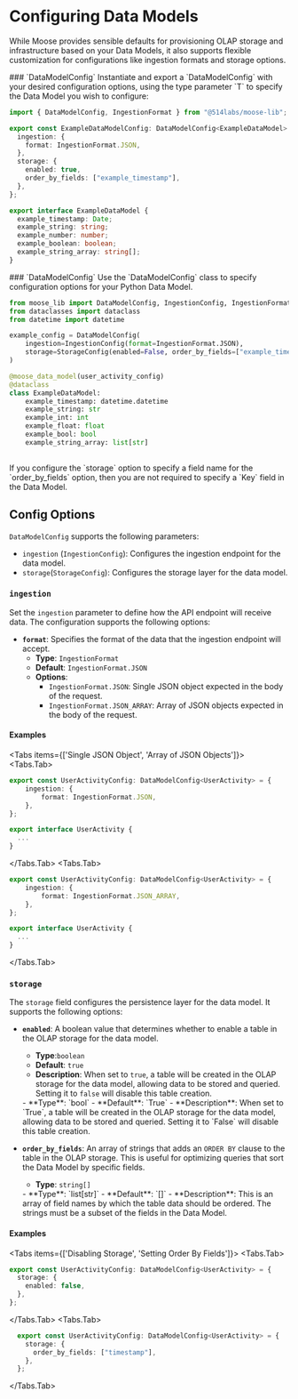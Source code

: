
# Configuring Data Models

<LanguageSwitcher />

While Moose provides sensible defaults for provisioning OLAP storage and infrastructure based on your Data Models, it also supports flexible customization for configurations like ingestion formats and storage options.


<TypeScript>
### `DataModelConfig<T>`
Instantiate and export a `DataModelConfig<T>` with your desired configuration options, using the type parameter `T` to specify the Data Model you wish to configure:

```ts filename="datamodels/models.ts" copy
import { DataModelConfig, IngestionFormat } from "@514labs/moose-lib";

export const ExampleDataModelConfig: DataModelConfig<ExampleDataModel> = {
  ingestion: {
    format: IngestionFormat.JSON,
  },
  storage: {
    enabled: true,
    order_by_fields: ["example_timestamp"],
  },
};

export interface ExampleDataModel {
  example_timestamp: Date;
  example_string: string;
  example_number: number;
  example_boolean: boolean;
  example_string_array: string[];
}
```
</TypeScript>

<Python>
### `DataModelConfig`
Use the `DataModelConfig` class to specify configuration options for your Python Data Model.

```py filename="datamodels/models.py" copy
from moose_lib import DataModelConfig, IngestionConfig, IngestionFormat, StorageConfig, moose_data_model
from dataclasses import dataclass
from datetime import datetime

example_config = DataModelConfig(
    ingestion=IngestionConfig(format=IngestionFormat.JSON),
    storage=StorageConfig(enabled=False, order_by_fields=["example_timestamp"])
)

@moose_data_model(user_activity_config)
@dataclass
class ExampleDataModel:
    example_timestamp: datetime.datetime
    example_string: str
    example_int: int
    example_float: float
    example_bool: bool
    example_string_array: list[str]
 
```
</Python>

<Callout type="info">
If you configure the `storage` option to specify a field name for the `order_by_fields` option, then you are not required to specify a `Key` field in the Data Model.
</Callout>

## Config Options

`DataModelConfig` supports the following parameters:
- `ingestion` (`IngestionConfig`): Configures the ingestion endpoint for the data model.
- `storage`(`StorageConfig`): Configures the storage layer for the data model.

### `ingestion`

Set the `ingestion` parameter to define how the API endpoint will receive data. The configuration supports the following options:

- **`format`**: Specifies the format of the data that the ingestion endpoint will accept.
  - **Type**: `IngestionFormat`
  - **Default**: `IngestionFormat.JSON`
  - **Options**:
    - `IngestionFormat.JSON`: Single JSON object expected in the body of the request.
    - `IngestionFormat.JSON_ARRAY`: Array of JSON objects expected in the body of the request.

#### Examples

<Tabs items={['Single JSON Object', 'Array of JSON Objects']}>
<Tabs.Tab>
```ts filename="datamodels/models.ts" copy {3}
export const UserActivityConfig: DataModelConfig<UserActivity> = {
    ingestion: {
        format: IngestionFormat.JSON,
    },
};

export interface UserActivity {
  ...
}
```
</Tabs.Tab>
<Tabs.Tab>
```ts filename="datamodels/models.ts" copy {3}
export const UserActivityConfig: DataModelConfig<UserActivity> = {
    ingestion: {
        format: IngestionFormat.JSON_ARRAY,
    },
};

export interface UserActivity {
  ...
}
```
</Tabs.Tab>
</Tabs>

### `storage`

The `storage` field configures the persistence layer for the data model. It supports the following options:

- **`enabled`**: A boolean value that determines whether to enable a table in the OLAP storage for the data model.
  <TypeScript>
    - **Type**:`boolean`
    - **Default**: `true`
  - **Description**: When set to `true`, a table will be created in the OLAP storage for the data model, allowing data to be stored and queried. Setting it to `false` will disable this table creation.
  </TypeScript>
  <Python>
    - **Type**: `bool`
    - **Default**: `True`
    - **Description**: When set to `True`, a table will be created in the OLAP storage for the data model, allowing data to be stored and queried. Setting it to `False` will disable this table creation.
  </Python>

- **`order_by_fields`**: An array of strings that adds an `ORDER BY` clause to the table in the OLAP storage. This is useful for optimizing queries that sort the Data Model by specific fields.
  <TypeScript>
    - **Type**: `string[]`
    </TypeScript>
  <Python>
    - **Type**: `list[str]`
  </Python>
    - **Default**: `[]`
    - **Description**: This is an array of field names by which the table data should be ordered. The strings must be a subset of the fields in the Data Model.

#### Examples

<Tabs items={['Disabling Storage', 'Setting Order By Fields']}>
<Tabs.Tab>
```ts filename="/datamodels/models.ts" copy
export const UserActivityConfig: DataModelConfig<UserActivity> = {
  storage: {
    enabled: false,
  },
};
```
</Tabs.Tab>
<Tabs.Tab>
```ts filename="datamodels/models.ts" copy
  export const UserActivityConfig: DataModelConfig<UserActivity> = {
    storage: {
      order_by_fields: ["timestamp"],
    },
  };
```
</Tabs.Tab>
</Tabs>
